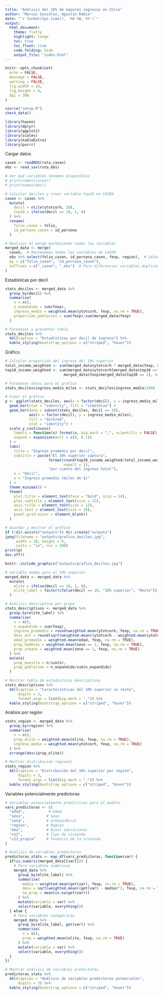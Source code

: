 ```yaml
---
title: "Análisis del 10% de mayores ingresos en Chile"
author: "Marcos González, Agustín Rabie"
date: "`r format(Sys.time(), '%d %B, %Y')`"
output: 
  html_document:
    theme: flatly
    highlight: tango
    toc: true
    toc_float: true
    code_folding: hide
    output_file: "index.html"
---
```


```r
knitr::opts_chunk$set(
  echo = FALSE,
  message = FALSE,
  warning = FALSE,
  fig.width = 10,
  fig.height = 6,
  dpi = 300
)

source("setup.R")
check_data()

library(haven)
library(dplyr)
library(ggplot2)
library(scales)
library(kableExtra)
library(purrr)
```

Cargar datos

```r
casen <- readRDS(ruta_casen)
ebs <- read_sav(ruta_ebs)

# Ver qué variables tenemos disponibles
# print(names(casen))
# print(names(ebs))

# Calcular deciles y crear variable top10 en CASEN
casen <- casen %>%
  mutate(
    decil = ntile(ytotcorh, 10),
    top10 = ifelse(decil == 10, 1, 0)
  ) %>%
  rename(
    folio_casen = folio,
    id_persona_casen = id_persona
  )

# Realizar el merge manteniendo todas las variables
merged_data <- merge(
  casen,  # Mantenemos todas las variables de CASEN
  ebs %>% select(folio_casen, id_persona_casen, fexp, region),  # Seleccionamos solo las variables necesarias de EBS
  by = c("folio_casen", "id_persona_casen"),
  suffixes = c("_casen", "_ebs")  # Para diferenciar variables duplicadas
)

```

Estadísticas por decil
```r
stats_deciles <- merged_data %>%
  group_by(decil) %>%
  summarise(
    n = n(),
    n_expandido = sum(fexp),
    ingreso_medio = weighted.mean(ytotcorh, fexp, na.rm = TRUE),
    proporcion_poblacion = sum(fexp)/sum(merged_data$fexp)
  )

# Formatear y presentar tabla
stats_deciles %>%
  kbl(caption = "Estadísticas por decil de ingreso") %>%
  kable_styling(bootstrap_options = c("striped", "hover"))
```

Gráfico

```r
# Calcular proporción del ingreso del 10% superior
total_income_weighted <- sum(merged_data$ytotcorh * merged_data$fexp, na.rm = TRUE)
top10_income_weighted <- sum(merged_data$ytotcorh[merged_data$top10 == 1] * 
                           merged_data$fexp[merged_data$top10 == 1], na.rm = TRUE)

# Formatear datos para el gráfico
stats_deciles$ingreso_medio_miles <- stats_deciles$ingreso_medio/1000

# Crear el gráfico
p <- ggplot(stats_deciles, aes(x = factor(decil), y = ingreso_medio_miles)) +
  geom_bar(stat = "identity", fill = "steelblue") +
  geom_bar(data = subset(stats_deciles, decil == 10), 
           aes(x = factor(decil), y = ingreso_medio_miles),
           fill = "darkred", 
           stat = "identity") +
  scale_y_continuous(
    labels = function(x) format(x, big.mark = ",", scientific = FALSE),
    expand = expansion(mult = c(0, 0.1))
  ) +
  labs(
    title = "Ingreso promedio por decil",
    subtitle = paste("El 10% superior captura", 
                    format(round(top10_income_weighted/total_income_weighted*100, 1), 
                           nsmall = 1),
                    "por ciento del ingreso total"),
    x = "Decil",
    y = "Ingreso promedio (miles de $)"
  ) +
  theme_minimal() +
  theme(
    plot.title = element_text(face = "bold", size = 14),
    plot.subtitle = element_text(size = 12),
    axis.title = element_text(size = 12),
    axis.text = element_text(size = 10),
    panel.grid.minor = element_blank()
  )

# Guardar y mostrar el gráfico
if (!dir.exists("outputs")) dir.create("outputs")
jpeg(filename = "outputs/grafico_deciles.jpg",
     width = 10, height = 6, 
     units = "in", res = 300)
print(p)
dev.off()

knitr::include_graphics("outputs/grafico_deciles.jpg")
```

```r
# Variable dummy para el 10% superior
merged_data <- merged_data %>%
  mutate(
    elite = ifelse(decil == 10, 1, 0),
    elite_label = factor(ifelse(decil == 10, "10% superior", "Resto"))
  )

# Análisis descriptivo por grupo
stats_descriptivos <- merged_data %>%
  group_by(elite_label) %>%
  summarise(
    n = n(),
    n_expandido = sum(fexp),
    ingreso_promedio = round(weighted.mean(ytotcorh, fexp, na.rm = TRUE)),
    desv_est = round(sqrt(weighted.mean((ytotcorh - weighted.mean(ytotcorh, fexp))^2, fexp))),
    edad_promedio = weighted.mean(edad, fexp, na.rm = TRUE),
    prop_hombres = weighted.mean(sexo == 1, fexp, na.rm = TRUE),
    prop_urbano = weighted.mean(zona == 1, fexp, na.rm = TRUE)
  ) %>%
  mutate(
    prop_muestra = n/sum(n),
    prop_poblacion = n_expandido/sum(n_expandido)
  )

# Mostrar tabla de estadísticas descriptivas
stats_descriptivos %>%
  kbl(caption = "Características del 10% superior vs resto", 
      digits = 2,
      format.args = list(big.mark = ",")) %>%
  kable_styling(bootstrap_options = c("striped", "hover"))
```


Análisis por región
```r
stats_region <- merged_data %>%
  group_by(region) %>%
  summarise(
    n = n(),
    prop_elite = weighted.mean(elite, fexp, na.rm = TRUE),
    ingreso_medio = weighted.mean(ytotcorh, fexp, na.rm = TRUE)
  ) %>%
  arrange(desc(prop_elite))

# Mostrar distribución regional
stats_region %>%
  kbl(caption = "Distribución del 10% superior por región",
      digits = 3,
      format.args = list(big.mark = ",")) %>%
  kable_styling(bootstrap_options = c("striped", "hover"))
```

Variables potencialmente predictoras

```r
# Variables potencialmente predictivas para el modelo
vars_predictoras <- c(
  "edad",           # Edad
  "sexo",          # Sexo
  "zona",          # Urbano/Rural
  "region",        # Región
  "e6a",           # Nivel educacional
  "v13",           # Tipo de vivienda
  "v13_propia"     # Tenencia de la vivienda
)

# Análisis de variables predictoras
predictoras_stats <- map_df(vars_predictoras, function(var) {
  if(is.numeric(merged_data[[var]])) {
    # Para variables numéricas
    merged_data %>%
      group_by(elite_label) %>%
      summarise(
        media = weighted.mean(get(var), fexp, na.rm = TRUE),
        desv = sqrt(weighted.mean((get(var) - media)^2, fexp, na.rm = TRUE)),
        na_prop = mean(is.na(get(var)))
      ) %>%
      mutate(variable = var) %>%
      select(variable, everything())
  } else {
    # Para variables categóricas
    merged_data %>%
      group_by(elite_label, get(var)) %>%
      summarise(
        n = n(),
        prop = weighted.mean(elite, fexp, na.rm = TRUE)
      ) %>%
      mutate(variable = var) %>%
      select(variable, everything())
  }
})

# Mostrar análisis de variables predictoras
predictoras_stats %>%
  kbl(caption = "Análisis de variables predictoras potenciales",
      digits = 3) %>%
  kable_styling(bootstrap_options = c("striped", "hover"))
```


